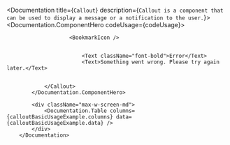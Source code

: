 
<Documentation title={`Callout`} description={`
            Callout is a component that can be used to display a message or a notification to the user.
        `}>
            <Documentation.ComponentHero codeUsage={codeUsage}>
                <Callout color="red">
                    
                        <BookmarkIcon />

                        
                            <Text className="font-bold">Error</Text>
                            <Text>Something went wrong. Please try again later.</Text>
                        
                    
                </Callout>
            </Documentation.ComponentHero>

            <div className="max-w-screen-md">
                <Documentation.Table columns={calloutBasicUsageExample.columns} data={calloutBasicUsageExample.data} />
            </div>
        </Documentation>